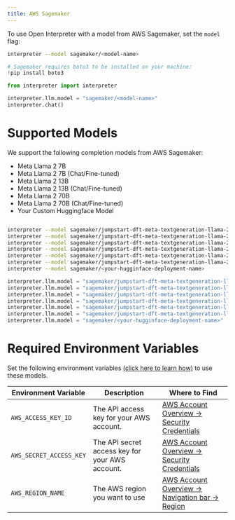 ---
title: AWS Sagemaker
---

To use Open Interpreter with a model from AWS Sagemaker, set the `model` flag:

<CodeGroup>

```bash Terminal
interpreter --model sagemaker/<model-name>
```

```python Python
# Sagemaker requires boto3 to be installed on your machine:
!pip install boto3

from interpreter import interpreter

interpreter.llm.model = "sagemaker/<model-name>"
interpreter.chat()
```

</CodeGroup>

# Supported Models

We support the following completion models from AWS Sagemaker:

- Meta Llama 2 7B
- Meta Llama 2 7B (Chat/Fine-tuned)
- Meta Llama 2 13B
- Meta Llama 2 13B (Chat/Fine-tuned)
- Meta Llama 2 70B
- Meta Llama 2 70B (Chat/Fine-tuned)
- Your Custom Huggingface Model

<CodeGroup>

```bash Terminal

interpreter --model sagemaker/jumpstart-dft-meta-textgeneration-llama-2-7b
interpreter --model sagemaker/jumpstart-dft-meta-textgeneration-llama-2-7b-f
interpreter --model sagemaker/jumpstart-dft-meta-textgeneration-llama-2-13b
interpreter --model sagemaker/jumpstart-dft-meta-textgeneration-llama-2-13b-f
interpreter --model sagemaker/jumpstart-dft-meta-textgeneration-llama-2-70b
interpreter --model sagemaker/jumpstart-dft-meta-textgeneration-llama-2-70b-b-f
interpreter --model sagemaker/<your-hugginface-deployment-name>
```

```python Python
interpreter.llm.model = "sagemaker/jumpstart-dft-meta-textgeneration-llama-2-7b"
interpreter.llm.model = "sagemaker/jumpstart-dft-meta-textgeneration-llama-2-7b-f"
interpreter.llm.model = "sagemaker/jumpstart-dft-meta-textgeneration-llama-2-13b"
interpreter.llm.model = "sagemaker/jumpstart-dft-meta-textgeneration-llama-2-13b-f"
interpreter.llm.model = "sagemaker/jumpstart-dft-meta-textgeneration-llama-2-70b"
interpreter.llm.model = "sagemaker/jumpstart-dft-meta-textgeneration-llama-2-70b-b-f"
interpreter.llm.model = "sagemaker/<your-hugginface-deployment-name>"
```

</CodeGroup>

# Required Environment Variables

Set the following environment variables [(click here to learn how)](https://chat.openai.com/share/1062cdd8-62a1-4aa8-8ec9-eca45645971a) to use these models.

| Environment Variable    | Description                                     | Where to Find                                                                       |
| ----------------------- | ----------------------------------------------- | ----------------------------------------------------------------------------------- |
| `AWS_ACCESS_KEY_ID`     | The API access key for your AWS account.        | [AWS Account Overview -> Security Credentials](https://console.aws.amazon.com/)     |
| `AWS_SECRET_ACCESS_KEY` | The API secret access key for your AWS account. | [AWS Account Overview -> Security Credentials](https://console.aws.amazon.com/)     |
| `AWS_REGION_NAME`       | The AWS region you want to use                  | [AWS Account Overview -> Navigation bar -> Region](https://console.aws.amazon.com/) |

